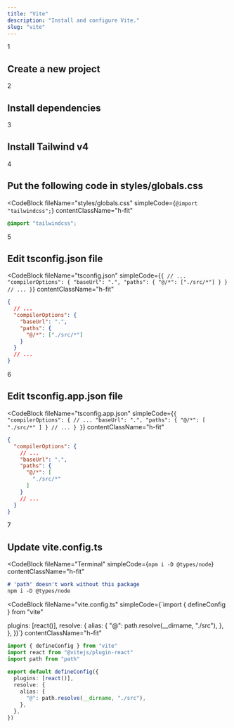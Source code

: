 ```yaml
---
title: "Vite"
description: "Install and configure Vite."
slug: "vite"
---
```


<div>

<div className="relative">

<div className="absolute flex h-9 w-9 select-none items-center justify-center rounded-full border-[3px] border-background bg-neutral-300 dark:bg-neutral-800">
	<span className="font-semibold text-primary">1</span>
</div>

<div className="ml-[1.1rem] border-l border-neutral-200 dark:border-neutral-900">
	<div className="space-y-4 pb-10 pl-8 pt-1">
		<h2 className="font-medium text-primary">
			Create a new project
		</h2>
		<CommandBlock 
			npmCommand="npm create vite@latest" 
			pnpmCommand="pnpm create vite" 
			yarnCommand="yarn create vite" 
			bunCommand="bun create vite" 
		/>
	</div>
</div>

</div>

<div className="relative">
<div className="absolute flex h-9 w-9 select-none items-center justify-center rounded-full border-[3px] border-background bg-neutral-300 dark:bg-neutral-800">
	<span className="font-semibold text-primary">2</span>
</div>
<div className="ml-[1.1rem] border-l border-neutral-200 dark:border-neutral-900">
<div className="space-y-4 pb-10 pl-8 pt-1">

<h2 className="font-medium text-primary">
	Install dependencies
</h2>

<CommandBlock
	npmCommand="cd my-app && npm i" 
	pnpmCommand="cd my-app && pnpm i" 
	yarnCommand="cd my-app && yarn" 
	bunCommand="cd my-app && bun install" 
/>

</div>

</div>

</div>

<div className="relative">

<div className="absolute flex h-9 w-9 select-none items-center justify-center rounded-full border-[3px] border-background bg-neutral-300 dark:bg-neutral-800">
	<span className="font-semibold text-primary">3</span>
</div>

<div className="ml-[1.1rem] border-l border-neutral-200 dark:border-neutral-900">

<div className="space-y-4 pb-10 pl-8 pt-1">

<h2 className="font-medium text-primary">Install Tailwind v4</h2>

<CommandBlock
	npmCommand="npm i tailwindcss @tailwindcss/vite" 
	pnpmCommand="pnpm i tailwindcss @tailwindcss/vite" 
	yarnCommand="yarn add tailwindcss @tailwindcss/vite" 
	bunCommand="bun install tailwindcss @tailwindcss/vite" 
/>

</div>

</div>

</div>

<div className="relative">

<div className="absolute flex h-9 w-9 select-none items-center justify-center rounded-full border-[3px] border-background bg-neutral-300 dark:bg-neutral-800">
	<span className="font-semibold text-primary">4</span>
</div>

<div className="ml-[1.1rem] border-l border-neutral-200 dark:border-neutral-900">

<div className="space-y-4 pb-10 pl-8 pt-1">

<h2 className="font-medium text-primary">Put the following code in <CodeHighlight>styles/globals.css</CodeHighlight></h2>

<CodeBlock
	fileName="styles/globals.css"
	simpleCode={`@import "tailwindcss";`}
	contentClassName="h-fit"
>
```css
@import "tailwindcss";
```

</CodeBlock>

</div>

</div>

</div>

<div className="relative">
<div className="absolute flex h-9 w-9 select-none items-center justify-center rounded-full border-[3px] border-background bg-neutral-300 dark:bg-neutral-800">
	<span className="font-semibold text-primary">5</span>
</div>
<div className="ml-[1.1rem] border-l border-neutral-200 dark:border-neutral-900">

<div className="space-y-4 pb-10 pl-8 pt-1">

<h2 className="font-medium text-primary">Edit <CodeHighlight>tsconfig.json</CodeHighlight> file</h2>

<CodeBlock
	fileName="tsconfig.json"
	simpleCode={`
{
  // ...
  "compilerOptions": {
    "baseUrl": ".",
    "paths": {
      "@/*": ["./src/*"]
    }
  }
	// ...
}
	`}
	contentClassName="h-fit"
>

```json
{
  // ...
  "compilerOptions": {
    "baseUrl": ".",
    "paths": {
      "@/*": ["./src/*"]
    }
  }
  // ...
}
```

</CodeBlock>

</div>

</div>

</div>

<div className="relative">

<div className="absolute flex h-9 w-9 select-none items-center justify-center rounded-full border-[3px] border-background bg-neutral-300 dark:bg-neutral-800">
	<span className="font-semibold text-primary">6</span>
</div>

<div className="ml-[1.1rem] border-l border-neutral-200 dark:border-neutral-900">

<div className="space-y-4 pb-10 pl-8 pt-1">
<h2 className="font-medium text-primary">Edit <CodeHighlight>tsconfig.app.json</CodeHighlight> file</h2>

<CodeBlock
	fileName="tsconfig.app.json"
	simpleCode={`
{
  "compilerOptions": {
    // ...
    "baseUrl": ".",
    "paths": {
      "@/*": [
        "./src/*"
      ]
    }
    // ...
  }
}
	`}
	contentClassName="h-fit"
>

```json
{
  "compilerOptions": {
    // ...
    "baseUrl": ".",
    "paths": {
      "@/*": [
        "./src/*"
      ]
    }
    // ...
  }
}
```

</CodeBlock>

</div>

</div>

</div>

<div className="relative">

<div className="absolute flex h-9 w-9 select-none items-center justify-center rounded-full border-[3px] border-background bg-neutral-300 dark:bg-neutral-800">
	<span className="font-semibold text-primary">7</span>
</div>

<div className="ml-[1.1rem] border-l border-neutral-200 dark:border-neutral-900">

<div className="space-y-4 pl-8 pt-1">

<h2 className="font-medium text-primary">
	Update <CodeHighlight>vite.config.ts</CodeHighlight>
</h2>

<div className="space-y-3.5">

<CodeBlock
	fileName="Terminal"
	simpleCode={`npm i -D @types/node`}
	contentClassName="h-fit"
>

```md
# 'path' doesn't work without this package
npm i -D @types/node
```

</CodeBlock>

<CodeBlock
	fileName="vite.config.ts"
	simpleCode={`import { defineConfig } from "vite"
 
  plugins: [react()],
  resolve: {
    alias: {
      "@": path.resolve(__dirname, "./src"),
    },
  },
})`}
	contentClassName="h-fit"
>

```ts
import { defineConfig } from "vite"
import react from "@vitejs/plugin-react"
import path from "path"
 
export default defineConfig({
  plugins: [react()],
  resolve: {
    alias: {
      "@": path.resolve(__dirname, "./src"),
    },
  },
})
```

</CodeBlock>

</div>

</div>

</div>

</div>

</div>